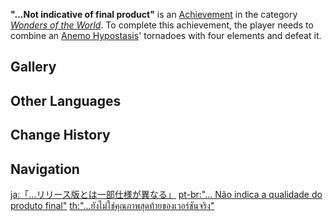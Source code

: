{{Achievement Infobox
|title        = 
|id           = 82012
|order id     = 2012
|category     = Wonders of the World
|description  = Defeat an [[Anemo Hypostasis]] that has undergone 4 types of Elemental Conversions.
|requirements = Combine an [[Anemo Hypostasis]]' tornadoes with four elements and defeat it.
|primogems    = 10
|tracking     = 
|hidden       = 1
|type         = Boss
|topic        = Anemo Hypostasis
}}
'''"...Not indicative of final product"''' is an [[Achievement]] in the category ''[[Wonders of the World]]''. To complete this achievement, the player needs to combine an [[Anemo Hypostasis]]' tornadoes with four elements and defeat it.

==Gallery==
{{Preview
|file=Anemo Hypostasis Tornadoes
|caption=Combining a tornado with Hydro
}}
<!--
==Trivia==

==Video Guides==
{{EVT
|video1   = 
|caption1 = 
}}
-->
==Other Languages==
{{Other Languages
|en      = "...Not indicative of final product"
|zhs     = 「…不代表最终品质」
|zhs_rm  = "...Bù Dàibiǎo Zuìzhōng Pǐnzhí"
|zht     = 「…不代表最終品質」
|zht_rm  = "...Bù Dàibiǎo Zuìzhōng Pǐnzhí"
|zh_tl   = "...Not representative of the final product quality"
|ja      = 「…リリース版とは一部仕様が異なる」
|ja_rm   = "...Ririisu-ban to wa ichibu shiyou ga kotonaru"
|ja_tl   = "...Some features may differ from the release version"
|ko      = 「…최종 퀄리티가 아닙니다」
|ko_rm   = "...Choejong Kwolliti-ga Animnida"
|ko_tl   = "...It's Not A Final Quality"
|es      = “...&nbsp;No indicativo del producto final”
|es_tl   = "...Not indicative of the final product"
|fr      = Non représentative du produit final
|fr_tl   = Not representative of the final product
|ru      = «...финальный продукт может отличаться»
|ru_tl   = "...Final Product May Differ"
|th      = "...ยังไม่ใช่คุณภาพสุดท้ายของเวอร์ชันจริง"
|th_rm   = "...Yang Maichai Khun-na-phap Sutthai Khong Woe Chan Chring"
|th_tl   = "...Not indicative of final product"
|vi      = "...Không phải phẩm chất cuối cùng"
|vi_tl   = 
|de      = „Nicht repräsentativ für finale Version!“
|de_tl   = "Not Representative of Final Version!"
|id      = "...Tidak mewakili produk akhir."
|id_tl   = "...Not representing the final product."
|pt      = "...&nbsp;Não indica a qualidade do produto final"
|pt_tl   = "...Not indicative of the quality of the final product"
|tr      = "Nihai ürün sayılmaz..."
|tr_tl   = "Not representative of final product..."
|it      = ...Non corrisponde al prodotto finale
|it_tl   = ...Doesn't Correspond to Final Product
}}

==Change History==
{{Change History|1.0}}
<!--
==References==
{{Reflist}}
-->
==Navigation==
{{Achievement Navbox|Wonders of the World|Boss}}

[[ja:「…リリース版とは一部仕様が異なる」]]
[[pt-br:"... Não indica a qualidade do produto final"]]
[[th:"...ยังไม่ใช่คุณภาพสุดท้ายของเวอร์ชันจริง"]]